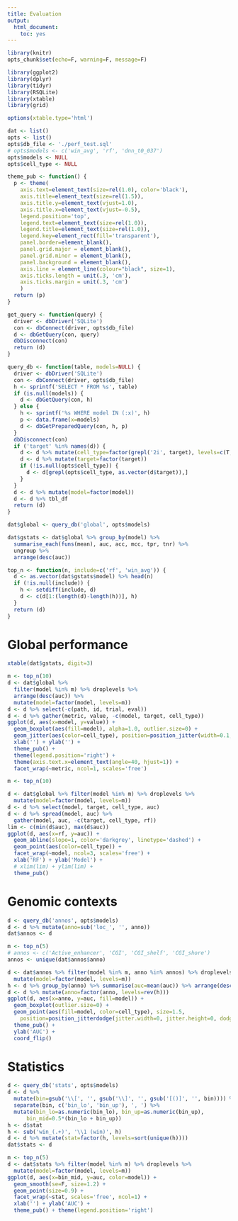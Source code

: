 ```yaml
---
title: Evaluation
output:
  html_document:
    toc: yes
---
```


```r
library(knitr)
opts_chunk$set(echo=F, warning=F, message=F)
```

```r
library(ggplot2)
library(dplyr)
library(tidyr)
library(RSQLite)
library(xtable)
library(grid)
```

```r
options(xtable.type='html')
```

```r
dat <- list()
opts <- list()
opts$db_file <- './perf_test.sql'
# opts$models <- c('win_avg', 'rf', 'dnn_t0_037')
opts$models <- NULL
opts$cell_type <- NULL
```

```r
theme_pub <- function() {
  p <- theme(
    axis.text=element_text(size=rel(1.0), color='black'),
    axis.title=element_text(size=rel(1.5)),
    axis.title.y=element_text(vjust=1.0),
    axis.title.x=element_text(vjust=-0.5),
    legend.position='top',
    legend.text=element_text(size=rel(1.0)),
    legend.title=element_text(size=rel(1.0)),
    legend.key=element_rect(fill='transparent'),
    panel.border=element_blank(),
    panel.grid.major = element_blank(),
    panel.grid.minor = element_blank(),
    panel.background = element_blank(),
    axis.line = element_line(colour="black", size=1),
    axis.ticks.length = unit(.3, 'cm'),
    axis.ticks.margin = unit(.3, 'cm')
    )
  return (p)
}

get_query <- function(query) {
  driver <- dbDriver('SQLite')
  con <- dbConnect(driver, opts$db_file)
  d <- dbGetQuery(con, query)
  dbDisconnect(con)
  return (d)
}

query_db <- function(table, models=NULL) {
  driver <- dbDriver('SQLite')
  con <- dbConnect(driver, opts$db_file)
  h <- sprintf('SELECT * FROM %s', table)
  if (is.null(models)) {
    d <- dbGetQuery(con, h)
  } else {
    h <- sprintf('%s WHERE model IN (:x)', h)
    p <- data.frame(x=models)
    d <- dbGetPreparedQuery(con, h, p)
  }
  dbDisconnect(con)
  if ('target' %in% names(d)) {
    d <- d %>% mutate(cell_type=factor(grepl('2i', target), levels=c(T, F), labels=c('2i', 'Serum')))
    d <- d %>% mutate(target=factor(target))
    if (!is.null(opts$cell_type)) {
      d <- d[grepl(opts$cell_type, as.vector(d$target)),]
    }
  }
  d <- d %>% mutate(model=factor(model))
  d <- d %>% tbl_df
  return (d)
}
```

```r
dat$global <- query_db('global', opts$models)
```

```r
dat$gstats <- dat$global %>% group_by(model) %>%
  summarise_each(funs(mean), auc, acc, mcc, tpr, tnr) %>%
  ungroup %>%
  arrange(desc(auc))
```

```r
top_n <- function(n, include=c('rf', 'win_avg')) {
  d <- as.vector(dat$gstats$model) %>% head(n)
  if (!is.null(include)) {
    h <- setdiff(include, d)
    d <- c(d[1:(length(d)-length(h))], h)
  }
  return (d)
}
```

# Global performance

```r
xtable(dat$gstats, digit=3)
```

```r
m <- top_n(10)
d <- dat$global %>%
  filter(model %in% m) %>% droplevels %>%
  arrange(desc(auc)) %>%
  mutate(model=factor(model, levels=m))
d <- d %>% select(-c(path, id, trial, eval))
d <- d %>% gather(metric, value, -c(model, target, cell_type))
ggplot(d, aes(x=model, y=value)) +
  geom_boxplot(aes(fill=model), alpha=1.0, outlier.size=0) +
  geom_jitter(aes(color=cell_type), position=position_jitter(width=0.1, height=0)) +
  xlab('') + ylab('') +
  theme_pub() +
  theme(legend.position='right') +
  theme(axis.text.x=element_text(angle=40, hjust=1)) +
  facet_wrap(~metric, ncol=1, scales='free')
```

```r
m <- top_n(10)
```

```r
d <- dat$global %>% filter(model %in% m) %>% droplevels %>%
  mutate(model=factor(model, levels=m))
d <- d %>% select(model, target, cell_type, auc)
d <- d %>% spread(model, auc) %>%
  gather(model, auc, -c(target, cell_type, rf))
lim <- c(min(d$auc), max(d$auc))
ggplot(d, aes(x=rf, y=auc)) +
  geom_abline(slope=1, color='darkgrey', linetype='dashed') +
  geom_point(aes(color=cell_type)) +
  facet_wrap(~model, ncol=3, scales='free') +
  xlab('RF') + ylab('Model') +
  # xlim(lim) + ylim(lim) +
  theme_pub()
```


# Genomic contexts

```r
d <- query_db('annos', opts$models)
d <- d %>% mutate(anno=sub('loc_', '', anno))
dat$annos <- d
```

```r
m <- top_n(5)
# annos <- c('Active_enhancer', 'CGI', 'CGI_shelf', 'CGI_shore')
annos <- unique(dat$annos$anno)
```


```r
d <- dat$annos %>% filter(model %in% m, anno %in% annos) %>% droplevels %>%
  mutate(model=factor(model, levels=m))
h <- d %>% group_by(anno) %>% summarise(auc=mean(auc)) %>% arrange(desc(auc)) %>% select(anno) %>% unlist
d <- d %>% mutate(anno=factor(anno, levels=rev(h)))
ggplot(d, aes(x=anno, y=auc, fill=model)) +
  geom_boxplot(outlier.size=0) +
  geom_point(aes(fill=model, color=cell_type), size=1.5,
    position=position_jitterdodge(jitter.width=0, jitter.height=0, dodge.width=0.8)) +
  theme_pub() +
  ylab('AUC') +
  coord_flip()
```


# Statistics

```r
d <- query_db('stats', opts$models)
d <- d %>%
  mutate(bin=gsub('\\[', '', gsub('\\]', '', gsub('[()]', '', bin)))) %>%
  separate(bin, c('bin_lo', 'bin_up'), ', ') %>%
  mutate(bin_lo=as.numeric(bin_lo), bin_up=as.numeric(bin_up),
      bin_mid=0.5*(bin_lo + bin_up))
h <- d$stat
h <- sub('win_(.+)', '\\1 (win)', h)
d <- d %>% mutate(stat=factor(h, levels=sort(unique(h))))
dat$stats <- d
```

```r
m <- top_n(5)
d <- dat$stats %>% filter(model %in% m) %>% droplevels %>%
  mutate(model=factor(model, levels=m))
ggplot(d, aes(x=bin_mid, y=auc, color=model)) +
  geom_smooth(se=F, size=1.2) +
  geom_point(size=0.9) +
  facet_wrap(~stat, scales='free', ncol=1) +
  xlab('') + ylab('AUC') +
  theme_pub() + theme(legend.position='right')
```
